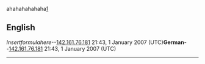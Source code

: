 ahahahahahaha[http://]
== English ==<math>Insert formula here</math>--[[User:142.161.76.181|142.161.76.181]] 21:43, 1 January 2007 (UTC)'''German'''--[[User:142.161.76.181|142.161.76.181]] 21:43, 1 January 2007 (UTC)<nowiki></nowiki>
----